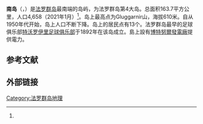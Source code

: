 {{Infobox islands
| name             = 南岛
| native name      = {{native name|fo|Suðuroy}}<br/>{{native name|da|Suderø}}
| image name       = Beinisvord, westcoast of suduroy, faroe islands.JPG
| image caption    = 岛上风景
| image map        = Position of Suðuroy on Faroe map.png
| map size         = 200px
| map caption      = 南岛在法罗群岛中的位置（红色部分）
| coordinates      = 
| etymology        = 
| location         = [[大西洋|北大西洋]]
| archipelago      = [[法罗群岛|法罗群岛]]
| waterbody        = 
| area km2         = 163.7
| area footnotes   = 
| rank             = 
| length km        = 
| length footnotes = 
| width km         = 
| width footnotes  =
| coastline km     = 
| coastline footnotes = 
| elevation m      = 610
| elevation footnotes = 
| highest mount    = 
| country          = {{DEN}}
| country admin divisions title    = [[丹麥行政區劃|自治领]]
| country admin divisions          = {{flag|Faroe Islands}}
| country largest city type        = 
| country largest city             = 
| country largest city population  = 
| population       = 4658
| population as of = 2021年1月
| population footnotes = <ref name="popu"/>
| languages        = 
| ethnic groups    = 
| timezone1        = 
| utc_offset1      = 
| timezone1_DST    = 
| utc_offset1_DST  = 
| additional info  = 
}}
'''南岛'''（{{lang-fo|Suðuroy}}，{{lang-da|Suderø}}）是[[法罗群岛|法罗群岛]]最南端的岛屿，为法罗群岛第4大岛。总面积163.7平方公里，人口4,658（2021年1月）<ref name="popu"/>。岛上最高点为Gluggarnir山，海拔610米。自从1950年代开始，岛上人口不断下降。岛上的居民点有13个。法罗群岛最早的足球俱乐部[[特沃罗伊里足球俱乐部|特沃罗伊里足球俱乐部]]于1892年在该岛成立。島上設有[[博特努爾發電廠|博特努爾發電廠]]提供電力。

== 参考文献 ==
{{Reflist|30em|refs=
<ref name="popu">{{cite web | url = https://statbank.hagstova.fo/pxweb/en/H2/H2__IB__IB01/fo_abgd_md.px/?rxid=8612b90f-3759-4c23-a803-57f6f7e767a3 | title = Population by sex, age, village/city and month (1985-2021) | language = en | publisher = Statbank | accessdate = 2021-09-07}}</ref>
}}

== 外部链接 ==
{{commonscat|Suðuroy|position=left}}

{{Faroes-stub}}
{{法罗群岛岛屿列表}}

[[Category:法罗群岛地理|Category:法罗群岛地理]]